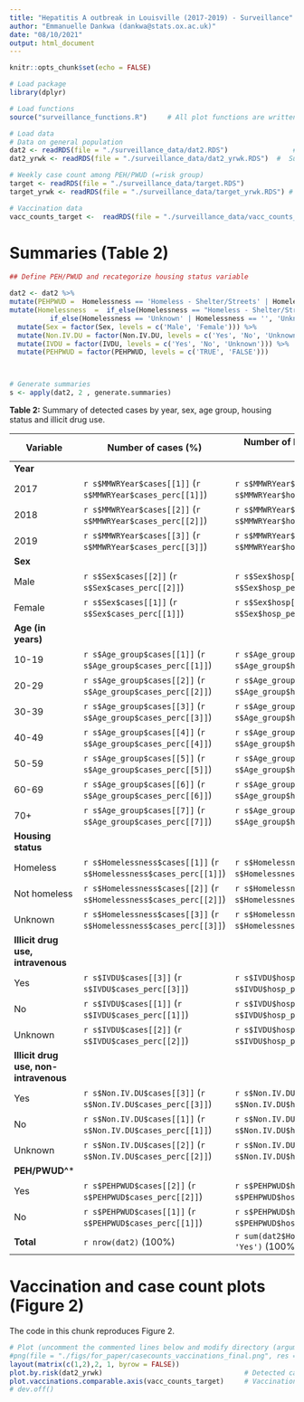 ---
title: "Hepatitis A outbreak in Louisville (2017-2019) - Surveillance"
author: "Emmanuelle Dankwa (dankwa@stats.ox.ac.uk)"
date: "08/10/2021"
output: html_document
---

```{r setup, include=FALSE}
knitr::opts_chunk$set(echo = FALSE)

# Load package
library(dplyr)

# Load functions 
source("surveillance_functions.R")     # All plot functions are written in this file

# Load data 
# Data on general population
dat2 <- readRDS(file = "./surveillance_data/dat2.RDS")                # Full
dat2_yrwk <- readRDS(file = "./surveillance_data/dat2_yrwk.RDS")  #  Summarized (Weekly case counts in the general population)

# Weekly case count among PEH/PWUD (=risk group)
target <- readRDS(file = "./surveillance_data/target.RDS")                 # Full 
target_yrwk <- readRDS(file = "./surveillance_data/target_yrwk.RDS") # Summarized (Vaccination counts by week among PEH/PWUD)

# Vaccination data
vacc_counts_target <-  readRDS(file = "./surveillance_data/vacc_counts_target.RDS") # Summarized (Vaccination counts by week among PEH/PWUD)


```


# Summaries (Table 2)

<!-- The code below reproduces Table 2.  -->


```{r table-2}
## Define PEH/PWUD and recategorize housing status variable

dat2 <- dat2 %>%
mutate(PEHPWUD =  Homelessness == 'Homeless - Shelter/Streets' | Homelessness== 'Unstable Housing'| IVDU=='Yes' | Non.IV.DU=='Yes')%>%
mutate(Homelessness  =  if_else(Homelessness == "Homeless - Shelter/Streets" | Homelessness== 'Unstable Housing', 'Homeless',
          if_else(Homelessness == 'Unknown' | Homelessness == '', 'Unknown', 'Not homeless'))) %>% 
  mutate(Sex = factor(Sex, levels = c('Male', 'Female'))) %>% 
  mutate(Non.IV.DU = factor(Non.IV.DU, levels = c('Yes', 'No', 'Unknown'))) %>% 
  mutate(IVDU = factor(IVDU, levels = c('Yes', 'No', 'Unknown'))) %>% 
  mutate(PEHPWUD = factor(PEHPWUD, levels = c('TRUE', 'FALSE')))



# Generate summaries 
s <- apply(dat2, 2 , generate.summaries)

```



**Table 2:** Summary of detected cases by year, sex, age group, housing status and illicit drug use.


| Variable                          | Number of cases (\%)                                                 | Number of hospitalizations (\%)                                     | Number of deaths (\%)                                               |
|-----------------------------------|----------------------------------------------------------------------|--------------------------------------------------------------------|--------------------------------------------------------------------|
| **Year**                              |                                                                      |                                                                    |                                                                    |
| 2017                              | `r s$MMWRYear$cases[[1]]` (`r   s$MMWRYear$cases_perc[[1]]`)         | `r s$MMWRYear$hosp[[1]]` (`r   s$MMWRYear$hosp_perc[[1]]`)         | `r s$MMWRYear$mort[[1]]` (`r   s$MMWRYear$mort_perc[[1]]`)         |
| 2018                              | `r s$MMWRYear$cases[[2]]` (`r   s$MMWRYear$cases_perc[[2]]`)         | `r s$MMWRYear$hosp[[2]]` (`r   s$MMWRYear$hosp_perc[[2]]`)         | `r s$MMWRYear$mort[[2]]` (`r   s$MMWRYear$mort_perc[[2]]`)         |
| 2019                              | `r s$MMWRYear$cases[[3]]` (`r   s$MMWRYear$cases_perc[[3]]`)         | `r s$MMWRYear$hosp[[3]]` (`r   s$MMWRYear$hosp_perc[[3]]`)         | `r s$MMWRYear$mort[[3]]` (`r   s$MMWRYear$mort_perc[[3]]`)         |
| **Sex**                               |                                                                      |                                                                    |                                                                    |
| Male                              | `r s$Sex$cases[[2]]` (`r   s$Sex$cases_perc[[2]]`)                   | `r s$Sex$hosp[[2]]` (`r   s$Sex$hosp_perc[[2]]`)                   | `r s$Sex$mort[[2]]` (`r   s$Sex$mort_perc[[2]]`)                   |
| Female                            | `r s$Sex$cases[[1]]` (`r   s$Sex$cases_perc[[1]]`)                   | `r s$Sex$hosp[[1]]` (`r   s$Sex$hosp_perc[[1]]`)                   | `r s$Sex$mort[[1]]` (`r   s$Sex$mort_perc[[1]]`)                   |
| **Age (in years)**                    |                                                                      |                                                                    |                                                                    |
| 10-19                             | `r s$Age_group$cases[[1]]` (`r   s$Age_group$cases_perc[[1]]`)       | `r s$Age_group$hosp[[1]]` (`r   s$Age_group$hosp_perc[[1]]`)       | `r s$Age_group$mort[[1]]` (`r   s$Age_group$mort_perc[[1]]`)       |
| 20-29                             | `r s$Age_group$cases[[2]]` (`r   s$Age_group$cases_perc[[2]]`)       | `r s$Age_group$hosp[[2]]` (`r   s$Age_group$hosp_perc[[2]]`)       | `r s$Age_group$mort[[2]]` (`r   s$Age_group$mort_perc[[2]]`)       |
| 30-39                             | `r s$Age_group$cases[[3]]` (`r   s$Age_group$cases_perc[[3]]`)       | `r s$Age_group$hosp[[3]]` (`r   s$Age_group$hosp_perc[[3]]`)       | `r s$Age_group$mort[[3]]` (`r   s$Age_group$mort_perc[[3]]`)       |
| 40-49                             | `r s$Age_group$cases[[4]]` (`r   s$Age_group$cases_perc[[4]]`)       | `r s$Age_group$hosp[[4]]` (`r   s$Age_group$hosp_perc[[4]]`)       | `r s$Age_group$mort[[4]]` (`r   s$Age_group$mort_perc[[4]]`)       |
| 50-59                             | `r s$Age_group$cases[[5]]` (`r   s$Age_group$cases_perc[[5]]`)       | `r s$Age_group$hosp[[5]]` (`r   s$Age_group$hosp_perc[[5]]`)       | `r s$Age_group$mort[[5]]` (`r   s$Age_group$mort_perc[[5]]`)       |
| 60-69                             | `r s$Age_group$cases[[6]]` (`r   s$Age_group$cases_perc[[6]]`)       | `r s$Age_group$hosp[[6]]` (`r   s$Age_group$hosp_perc[[6]]`)       | `r s$Age_group$mort[[6]]` (`r   s$Age_group$mort_perc[[6]]`)       |
| 70+                               | `r s$Age_group$cases[[7]]` (`r   s$Age_group$cases_perc[[7]]`)       | `r s$Age_group$hosp[[7]]` (`r   s$Age_group$hosp_perc[[7]]`)       | `r s$Age_group$mort[[7]]` (`r   s$Age_group$mort_perc[[7]]`)       |
| **Housing   status**                  |                                                                      |                                                                    |                                                                    |
| Homeless                          | `r s$Homelessness$cases[[1]]`   (`r s$Homelessness$cases_perc[[1]]`) | `r s$Homelessness$hosp[[1]]` (`r   s$Homelessness$hosp_perc[[1]]`) | `r s$Homelessness$mort[[1]]` (`r   s$Homelessness$mort_perc[[1]]`) |
| Not   homeless                    | `r s$Homelessness$cases[[2]]`   (`r s$Homelessness$cases_perc[[2]]`) | `r s$Homelessness$hosp[[2]]` (`r   s$Homelessness$hosp_perc[[2]]`) | `r s$Homelessness$mort[[2]]` (`r   s$Homelessness$mort_perc[[2]]`) |
| Unknown                           | `r s$Homelessness$cases[[3]]`   (`r s$Homelessness$cases_perc[[3]]`) | `r s$Homelessness$hosp[[3]]` (`r   s$Homelessness$hosp_perc[[3]]`) | `r s$Homelessness$mort[[3]]` (`r   s$Homelessness$mort_perc[[3]]`) |
| **Illicit drug use, intravenous**     |                                                                      |                                                                    |                                                                    |
| Yes                               | `r s$IVDU$cases[[3]]` (`r   s$IVDU$cases_perc[[3]]`)                 | `r s$IVDU$hosp[[3]]` (`r   s$IVDU$hosp_perc[[3]]`)                 | `r s$IVDU$mort[[3]]` (`r   s$IVDU$mort_perc[[3]]`)                 |
| No                                | `r s$IVDU$cases[[1]]` (`r   s$IVDU$cases_perc[[1]]`)                 | `r s$IVDU$hosp[[1]]` (`r   s$IVDU$hosp_perc[[1]]`)                 | `r s$IVDU$mort[[1]]` (`r   s$IVDU$mort_perc[[1]]`)                 |
| Unknown                           | `r s$IVDU$cases[[2]]` (`r   s$IVDU$cases_perc[[2]]`)                 | `r s$IVDU$hosp[[2]]` (`r   s$IVDU$hosp_perc[[2]]`)                 | `r s$IVDU$mort[[2]]` (`r   s$IVDU$mort_perc[[2]]`)                 |
| **Illicit drug use, non-intravenous** |                                                                      |                                                                    |                                                                    |
| Yes                               | `r s$Non.IV.DU$cases[[3]]` (`r   s$Non.IV.DU$cases_perc[[3]]`)       | `r s$Non.IV.DU$hosp[[3]]` (`r   s$Non.IV.DU$hosp_perc[[3]]`)       | `r s$Non.IV.DU$mort[[3]]` (`r   s$Non.IV.DU$mort_perc[[3]]`)       |
| No                                | `r s$Non.IV.DU$cases[[1]]` (`r   s$Non.IV.DU$cases_perc[[1]]`)       | `r s$Non.IV.DU$hosp[[1]]` (`r   s$Non.IV.DU$hosp_perc[[1]]`)       | `r s$Non.IV.DU$mort[[1]]` (`r   s$Non.IV.DU$mort_perc[[1]]`)       |
| Unknown                           | `r s$Non.IV.DU$cases[[2]]` (`r   s$Non.IV.DU$cases_perc[[2]]`)       | `r s$Non.IV.DU$hosp[[2]]` (`r   s$Non.IV.DU$hosp_perc[[2]]`)       | `r s$Non.IV.DU$mort[[2]]` (`r   s$Non.IV.DU$mort_perc[[2]]`)       |
| **PEH/PWUD^***                        |                                                                      |                                                                    |                                                                    |
| Yes                               | `r s$PEHPWUD$cases[[2]]` (`r   s$PEHPWUD$cases_perc[[2]]`)       | `r s$PEHPWUD$hosp[[2]]` (`r   s$PEHPWUD$hosp_perc[[2]]`)       | `r s$PEHPWUD$mort[[2]]` (`r   s$PEHPWUD$mort_perc[[2]]`)       |
| No                                | `r s$PEHPWUD$cases[[1]]` (`r   s$PEHPWUD$cases_perc[[1]]`)       | `r s$PEHPWUD$hosp[[1]]` (`r   s$PEHPWUD$hosp_perc[[1]]`)       | `r s$PEHPWUD$mort[[1]]` (`r   s$PEHPWUD$mort_perc[[1]]`)       |
| **Total**                             | `r nrow(dat2)` (100\%)                                               | `r sum(dat2$Hospitalization==   'Yes')` (100\%)                    | `r sum(dat2$Mortality== 'Yes')`   (100\%)                          |





# Vaccination and case count plots (Figure 2)

The code in this chunk reproduces Figure 2.

```{r fig.align ="center", fig.cap = "Weekly case and vaccination counts (Figure 2)", fig.height= 15}
# Plot (uncomment the commented lines below and modify directory (argument of "file") to save plot locally)
#png(file = "./figs/for_paper/casecounts_vaccinations_final.png", res = 800, width = 10, height = 14, units = "in")
layout(matrix(c(1,2),2, 1, byrow = FALSE))
plot.by.risk(dat2_yrwk)                                   # Detected cases
plot.vaccinations.comparable.axis(vacc_counts_target)     # Vaccinations
# dev.off()
```

